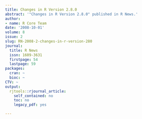 ```yaml
---
title: Changes in R Version 2.8.0
abstract: '"Changes in R Version 2.8.0" published in R News.'
author:
- name: R Core Team
date: '2008-10-01'
volume: 8
issue: 2
slug: RN-2008-2-changes-in-r-version-280
journal:
  title: R News
  issn: 1609-3631
  firstpage: 54
  lastpage: 59
packages:
  cran: ~
  bioc: ~
CTV: ~
output:
  rjtools::rjournal_article:
    self_contained: no
    toc: no
    legacy_pdf: yes

---
```

